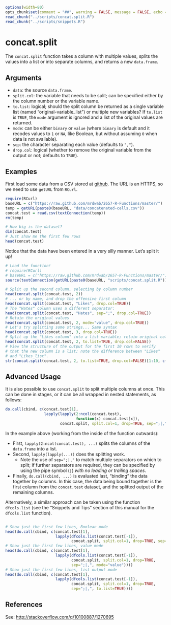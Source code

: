 
```r
options(width=80)
opts_chunk$set(comment = "##", warning = FALSE, message = FALSE, echo = TRUE, tidy = FALSE, size="small")
read_chunk("../scripts/concat.split.R")
read_chunk("../scripts/snippets.R")
```

# concat.split

The `concat.split` function takes a column with multiple values, splits the values into a list or into separate columns, and returns a new `data.frame`.

## Arguments

* `data`: the source `data.frame`.
* `split.col`: the variable that needs to be split; can be specified either by the column number or the variable name.
* `to.list`: logical; should the split column be returned as a single variable list (named "original-variable_list") or multiple new variables? If `to.list` is `TRUE`, the `mode` argument is ignored and a list of the original values are returned.
* `mode`: can be either `binary` or `value` (where `binary` is default and it recodes values to `1` or `NA`, like Boolean, but without assuming `0` when data is not available).
* `sep`: the character separating each value (defaults to `","`).
* `drop.col`: logical (whether to remove the original variable from the output or not; defaults to `TRUE`).

## Examples

First load some data from a CSV stored at [github](http://github.com). The URL is an HTTPS, so we need to use `getURL` from `RCurl`.

```r
require(RCurl)
baseURL = c("https://raw.github.com/mrdwab/2657-R-Functions/master/")
temp = getURL(paste0(baseURL, "data/concatenated-cells.csv"))
concat.test = read.csv(textConnection(temp))
rm(temp)

# How big is the dataset?
dim(concat.test)
# Just show me the first few rows
head(concat.test)
```

Notice that the data have been entered in a very silly manner. Let's split it up!

```r
# Load the function!
# require(RCurl)
# baseURL = c("https://raw.github.com/mrdwab/2657-R-Functions/master/")
source(textConnection(getURL(paste0(baseURL, "scripts/concat.split.R"))))

# Split up the second column, selecting by column number
head(concat.split(concat.test, 2))
# ... or by name, and drop the offensive first column
head(concat.split(concat.test, "Likes", drop.col=TRUE))
# The "Hates" column uses a different separator:
head(concat.split(concat.test, "Hates", sep=";", drop.col=TRUE))
# Retain the original values
head(concat.split(concat.test, 2, mode="value", drop.col=TRUE))
# Let's try splitting some strings... Same syntax
head(concat.split(concat.test, 3, drop.col=TRUE))
# Split up the "Likes column" into a list variable; retain original column
head(concat.split(concat.test, 2, to.list=TRUE, drop.col=FALSE))
# View the structure of the output for the first 10 rows to verify 
# that the new column is a list; note the difference between "Likes"
# and "Likes_list".
str(concat.split(concat.test, 2, to.list=TRUE, drop.col=FALSE)[1:10, c(2, 5)])
```

## Advanced Usage

It is also possible to use `concat.split` to split multiple columns at once. This can be done in stages, or it can be all wrapped in nested statements, as follows:

```r
do.call(cbind, c(concat.test[1],
                 lapply(lapply(2:ncol(concat.test),
                               function(x) concat.test[x]),
                        concat.split, split.col=1, drop=TRUE, sep=";|,")))
```

In the example above (working from the inside of the function outwards):

* First, `lapply(2:ncol(concat.test), ...)` splits the columns of the `data.frame` into a list. 
* Second, `lapply(lapply(...))` does the splitting work.
    * Note the use of `sep=";|,"` to match multiple separators on which to split; if further separators are required, they can be specified by using the pipe symbol (`|`) *with no leading or trailing spaces*.
* Finally, `do.call(cbind, ...)` is evaluated last, "binding" the data together by columns. In this case, the data being bound together is the first column from the `concat.test` dataset, and the splitted output of the remaining columns. 

Alternatively, a similar approach can be taken using the function `dfcols.list` (see the "Snippets and Tips" section of this manual for the `dfcols.list` function).

```r
```

```r
# Show just the first few lines, Boolean mode
head(do.call(cbind, c(concat.test[1],
                      lapply(dfcols.list(concat.test[-1]),
                             concat.split, split.col=1, drop=TRUE, sep=";|,"))))
# Show just the first few lines, value mode
head(do.call(cbind, c(concat.test[1],
                      lapply(dfcols.list(concat.test[-1]),
                             concat.split, split.col=1, drop=TRUE, 
                             sep=";|,", mode="value"))))
# Show just the first few lines, list output mode
head(do.call(cbind, c(concat.test[1],
                      lapply(dfcols.list(concat.test[-1]),
                             concat.split, split.col=1, drop=TRUE, 
                             sep=";|,", to.list=TRUE))))
```

## References

See: [http://stackoverflow.com/q/10100887/1270695](http://stackoverflow.com/q/10100887/1270695)

\cleardoublepage
